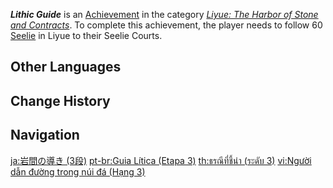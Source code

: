 {{Achievement Infobox
|title        = Lithic Guide
|id           = 80049
|order id     = 0049
|category     = Liyue: The Harbor of Stone and Contracts
|description  = Follow 60 [[Seelie]] in [[Liyue]] to their Seelie Courts ([[The Chasm (Subregion)|The Chasm]] and [[Chenyu Vale]] are counted separately).
|requirements = 
|primogems    = 20
|tracking     = Tracks the amount of Seelie found in Liyue.
|topic        = Seelie
|set          = Lithic Guide
|tier         = 3
|tiers_total  = 3
}}
'''''Lithic Guide''''' is an [[Achievement]] in the category ''[[Liyue: The Harbor of Stone and Contracts]]''. To complete this achievement, the player needs to follow 60 [[Seelie]] in Liyue to their Seelie Courts.
<!--
==Trivia==

==Video Guides==
{{EVT
|video1   = 
|caption1 = 
}}
-->
==Other Languages==
{{Other Languages|Transclude=Lithic Guide}}

==Change History==
{{Change History|1.0}}
<!--
==References==
{{Reflist}}
-->
==Navigation==
{{Achievement Navbox}}

[[ja:岩間の導き (3段)]]
[[pt-br:Guia Lítica (Etapa 3)]]
[[th:ธรณีที่ชี้นำ (ระดับ 3)]]
[[vi:Người dẫn đường trong núi đá (Hạng 3)]]